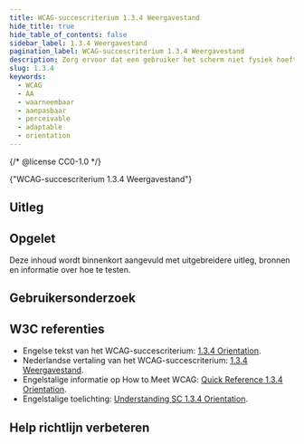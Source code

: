 ```yaml
---
title: WCAG-succescriterium 1.3.4 Weergavestand
hide_title: true
hide_table_of_contents: false
sidebar_label: 1.3.4 Weergavestand
pagination_label: WCAG-succescriterium 1.3.4 Weergavestand
description: Zorg ervoor dat een gebruiker het scherm niet fysiek hoeft te draaien om de inhoud van de webpagina te goed kunnen zien. Je moet een de website kunnen bekijken in zowel landschap-modus als in portret-modus.
slug: 1.3.4
keywords:
  - WCAG
  - AA
  - waarneembaar
  - aanpasbaar
  - perceivable
  - adaptable
  - orientation
---
```


{/* @license CC0-1.0 */}


<WcagHeadingGroup level={1} conformanceLevel="Niveau AA">
  {"WCAG-succescriterium 1.3.4 Weergavestand"}
</WcagHeadingGroup>

## Uitleg

<Summary />

## Opgelet

Deze inhoud wordt binnenkort aangevuld met uitgebreidere uitleg, bronnen en informatie over hoe te testen.

## Gebruikersonderzoek

<CTAGebruikersonderzoek />

## W3C referenties

- Engelse tekst van het WCAG-succescriterium: [<span lang="en">1.3.4 Orientation</span>](https://www.w3.org/TR/WCAG22/#orientation).
- Nederlandse vertaling van het WCAG-succescriterium: [1.3.4 Weergavestand](https://www.w3.org/Translations/WCAG22-nl/#weergavestand).
- Engelstalige informatie op <span lang="en">How to Meet WCAG</span>: [<span lang="en">Quick Reference 1.3.4 Orientation</span>](https://www.w3.org/WAI/WCAG22/quickref/#orientation).
- Engelstalige toelichting: [<span lang="en">Understanding SC 1.3.4 Orientation</span>](https://www.w3.org/WAI/WCAG22/Understanding/orientation.html).

<SpotlightSection>
  <Markdown omitH1 headinglevel={3}>
    <Disclaimer />
  </Markdown>
</SpotlightSection>

## Help richtlijn verbeteren

<Markdown omitH1 headinglevel={3}>
  <WCAGFooterInfo />
</Markdown>
